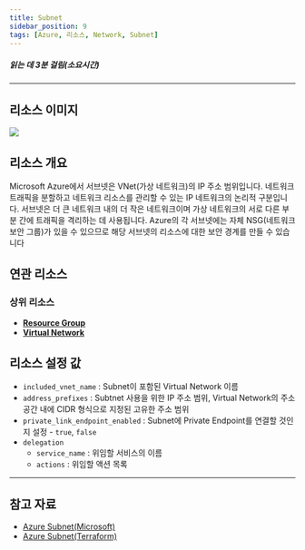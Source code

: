 ```yaml
---
title: Subnet
sidebar_position: 9
tags: [Azure, 리소스, Network, Subnet]
---
```





##### 읽는 데 3분 걸림(소요시간)

*****

## 리소스 이미지
<img src={icon} />

## 리소스 개요
Microsoft Azure에서 서브넷은 VNet(가상 네트워크)의 IP 주소 범위입니다. 네트워크 트래픽을 분할하고 네트워크 리소스를 관리할 수 있는 IP 네트워크의 논리적 구분입니다.
서브넷은 더 큰 네트워크 내의 더 작은 네트워크이며 가상 네트워크의 서로 다른 부분 간에 트래픽을 격리하는 데 사용됩니다. 
Azure의 각 서브넷에는 자체 NSG(네트워크 보안 그룹)가 있을 수 있으므로 해당 서브넷의 리소스에 대한 보안 경계를 만들 수 있습니다

## 연관 리소스
### 상위 리소스
- [**Resource Group**](https://docs.cstudio.app/docs/resource/azure/Base/ResourceGroup)
- [**Virtual Network**](https://docs.cstudio.app/docs/resource/azure/Network/VirtualNetwork)








## 리소스 설정 값
- ```included_vnet_name``` : Subnet이 포함된 Virtual Network 이름
- ```address_prefixes``` : Subtnet 사용을 위한 IP 주소 범위, Virtual Network의 주소 공간 내에 CIDR 형식으로 지정된 고유한 주소 범위
- ```private_link_endpoint_enabled``` : Subnet에 Private Endpoint를 연결할 것인지 설정 - ```true```, ```false```
- ```delegation``` 
    +  ```service_name``` : 위임할 서비스의 이름
    +  ```actions``` : 위임할 액션 목록




*****
## 참고 자료
- [Azure Subnet(Microsoft)](https://learn.microsoft.com/ko-kr/azure/virtual-network/virtual-network-manage-subnet?tabs=azure-portal)
- [Azure Subnet(Terraform)](https://registry.terraform.io/providers/hashicorp/azurerm/latest/docs/resources/subnet)

